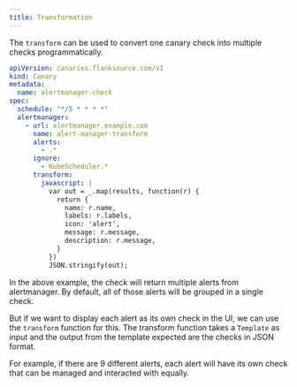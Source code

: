 ```yaml
---
title: Transformation
---
```





The `transform` can be used to convert one canary check into multiple checks programmatically.

```yaml
apiVersion: canaries.flanksource.com/v1
kind: Canary
metadata:
  name: alertmanager-check
spec:
  schedule: "*/5 * * * *"
  alertmanager:
    - url: alertmanager.example.com
      name: alert-manager-transform
      alerts:
        - .*
      ignore:
        - KubeScheduler.*
      transform:
        javascript: |
          var out = _.map(results, function(r) {
            return {
              name: r.name,
              labels: r.labels,
              icon: 'alert',
              message: r.message,
              description: r.message,
            }
          })
          JSON.stringify(out);
```

In the above example, the check will return multiple alerts from alertmanager. By default, all of those alerts will be grouped in a single check.

But if we want to display each alert as its own check in the UI, we can use the `transform` function for this. The transform function takes a `Template` as input and the output from the template expected are the checks in JSON format.

For example, if there are 9 different alerts, each alert will have its own check that can be managed and interacted with equally.

<TransformFields/>



